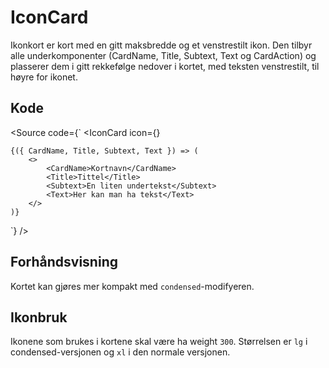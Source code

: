 
<Meta of={IconCardStories} />

# IconCard

Ikonkort er kort med en gitt maksbredde og et venstrestilt ikon. Den tilbyr alle underkomponenter
(CardName, Title, Subtext, Text og CardAction) og plasserer dem i gitt rekkefølge nedover i kortet,
med teksten venstrestilt, til høyre for ikonet.

## Kode

<Source
    code={`
<IconCard
    icon={<Icon fileUrl="./icons/open/300/xl/savings.svg" size="xl" />}
>
    {({ CardName, Title, Subtext, Text }) => (
        <>
            <CardName>Kortnavn</CardName>
            <Title>Tittel</Title>
            <Subtext>En liten undertekst</Subtext>
            <Text>Her kan man ha tekst</Text>
        </>
    )}
</IconCard>
`}
/>

## Forhåndsvisning

<Canvas of={IconCardStories.Standard} />
<Controls of={IconCardStories.Standard} />

Kortet kan gjøres mer kompakt med `condensed`-modifyeren.

<Canvas of={IconCardStories.Condensed} />

## Ikonbruk

Ikonene som brukes i kortene skal være ha weight `300`. Størrelsen er `lg` i condensed-versjonen og `xl` i den normale versjonen.
